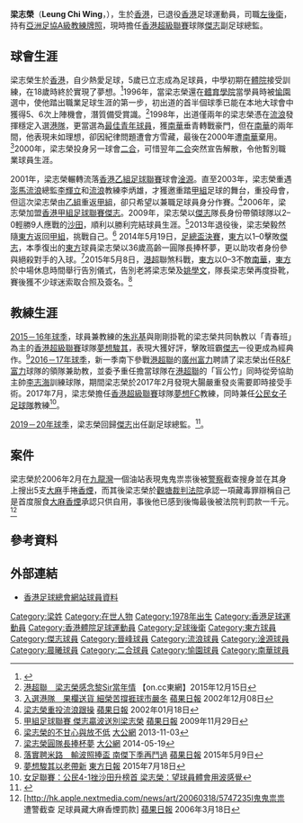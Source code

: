 {{Infobox football biography
| name        = 梁志榮 <br> Leung Chi Wing
| image       = Leung Chi Wing.JPG
| image_size  = 230
| fullname    = 梁志榮
| nickname    = 細榮
| birth_date  = {{birth date and age|1978|4|29}} 
| birth_place = {{HKG-1959}}
| height      = {{height|m=1.70}}
| position    = [[左後衛|左後衛]]
| currentclub = [[傑志|傑志]]
| clubnumber  = 
| youthyears1 = 1990–1996
| youthclubs1 = [[香港體育學院|香港體育學院]]
| years1 = 1996–1997
| clubs1 = [[愉園體育會|愉園]]
| caps1  = 
| goals1 = 
| years2 = 1997–1998
| clubs2 = [[香港流浪足球會|流浪]]
| caps2  = 
| goals2 = 
| years3 = 1998–2000
| clubs3 = [[南華足球隊|南華]]
| caps3  = 
| goals3 = 
| years4 = 2000–2001
| clubs4 = [[二合|二合]]
| caps4  = 
| goals4 = 
| years5 = 2001
| clubs5 = [[鹿特丹斯巴達(淦源)足球會|淦源]]
| caps5  = 
| goals5 = 
| years6 = 2002–2003
| clubs6 = [[香港流浪足球會|寶路華流浪]]
| caps6  = 
| goals6 = 
| years7 =  2003–2006
| clubs7 = [[晨曦體育會|晨曦]]
| caps7  = 
| goals7 = 
| years8 =  2006–2009
| clubs8 = [[傑志體育會|傑志]]
| caps8  = 60
| goals8 = 0
| years9 = 2011-2012
| clubs9 = [[大中足球會|大中]]
| caps9  = 13
| goals9 = 0
| years10 = 2013–2015
| clubs10 = [[東方足球隊|東方]]
| caps10  = 25
| goals10 = 0
| nationalyears1 = 1998–2006
| nationalteam1  = [[香港足球代表隊|香港]] 
| nationalcaps1  = 19
| nationalgoals1 = 0
| manageryears1 = 2015–2016
| managerclubs1 = [[夢想駿其足球會|夢想駿其]]
| manageryears2 = 2016–2017
| managerclubs2 = [[R&F富力|R&F富力]]（助教）
| manageryears3 = 2017–2019
| managerclubs3 = [[夢想足球隊|夢想FC]]
| manageryears4 = 2019–
| managerclubs4 = [[傑志|傑志]]（副足球總監）
| ntupdate = 2016年3月24日
| pcupdate = 2016年3月16日
}}

'''梁志榮'''（'''Leung Chi Wing'''，{{bd|1978年|4月29日|catIdx=L}}），生於[[香港|香港]]，已退役[[香港|香港]]足球運動員，司職[[左後衛|左後衛]]，持有[[亞洲足球協會|亞洲足協A級教練牌照]]，現時擔任[[香港超級聯賽|香港超級聯賽]]球隊[[傑志|傑志]]副足球總監。

==球會生涯==
梁志榮生於[[香港|香港]]，自少熱愛足球，5歲已立志成為足球員，中學初期在[[香港體育學院|體院]]接受訓練，在18歲時終於實現了夢想。<ref>{{Cite web |url=http://www.com.cuhk.edu.hk/ubeat_past/021253/soccer.htm |title=足球員淡市失勢 紛尋出路保生計 |accessdate=2016-06-08 |archive-date=2016-10-11 |archive-url=https://web.archive.org/web/20161011084548/http://www.com.cuhk.edu.hk/ubeat_past/021253/soccer.htm |dead-url=no }}</ref>1996年，當梁志榮還在[[香港體育學院|體育學院]]當學員時被[[愉園|愉園]]選中，使他踏出職業足球生涯的第一步，初出道的首半個球季已能在本地大球會中獲得5、6次上陣機會，潛質備受賞識。<ref>[http://hk.on.cc/hk/bkn/cnt/sport/20151215/bkn-20151215001736373-1215_00882_001.html?eventsection=hk_sport&eventid=4028828d4d9a0d6f014dc43e82ec5983 港超聯　梁志榮感念黎Sir當年情] {{Wayback|url=http://hk.on.cc/hk/bkn/cnt/sport/20151215/bkn-20151215001736373-1215_00882_001.html?eventsection=hk_sport&eventid=4028828d4d9a0d6f014dc43e82ec5983 |date=20160815080025 }} 【on.cc東網】2015年12月15日</ref>1998年，出道僅兩年的梁志榮憑在[[香港流浪足球會|流浪]]發揮穩定入選[[香港足球代表隊|港隊]]，更當選為[[香港足球明星選舉|最佳青年球員]]，獲[[南華足球隊|南華]]垂青轉戰豪門，但在[[南華足球隊|南華]]的兩年間，他表現未如理想，卻因紀律問題遭會方雪藏，最後在2000年遭[[南華足球隊|南華]]棄用。<ref>[http://hk.apple.nextmedia.com/sports/art/20021208/2990819 入選港隊　果欄送貨 細榮苦撐捱球市嚴冬] {{Wayback|url=http://hk.apple.nextmedia.com/sports/art/20021208/2990819 |date=20160808033359 }} [[蘋果日報|蘋果日報]] 2002年12月08日</ref>2000年，梁志榮投身另一球會[[二合|二合]]，可惜翌年[[二合|二合]]突然宣告解散，令他暫別職業球員生涯。

2001年，梁志榮輾轉流落[[香港乙組足球聯賽|香港乙組足球聯賽]]球會[[鹿特丹斯巴達(淦源)足球會|淦源]]。直至2003年，梁志榮重遇[[澎馬流浪|澎馬流浪]]總監[[李輝立|李輝立]]和[[香港流浪足球會|流浪]]教練李炳雄，才獲邀重踏[[香港甲組足球聯賽|甲組]]足球的舞台，重投母會，但這次梁志榮由[[香港乙組足球聯賽|乙組]]重返[[香港甲組足球聯賽|甲組]]，卻只希望以兼職足球員身分作賽。<ref>[http://hk.apple.nextmedia.com/sports/art/20020118/2382995 梁志榮重投流浪跟操] {{Wayback|url=http://hk.apple.nextmedia.com/sports/art/20020118/2382995 |date=20160808055801 }} [[蘋果日報|蘋果日報]] 2002年01月18日</ref>2006年，梁志榮加盟[[香港甲組足球聯賽|香港甲組足球聯賽]][[傑志|傑志]]。2009年，梁志榮以[[傑志|傑志]]隊長身份帶領球隊以2–0輕勝9人應戰的[[沙田體育會足球隊|沙田]]，順利以勝利完結球員生涯。<ref>[http://hk.apple.nextmedia.com/sports/art/20091129/13470395 甲組足球聯賽 傑志贏波送別梁志榮] {{Wayback|url=http://hk.apple.nextmedia.com/sports/art/20091129/13470395 |date=20160808021254 }} [[蘋果日報|蘋果日報]] 2009年11月29日</ref>2013年退役後，梁志榮毅然隨[[東方足球隊|東方]]返回[[香港甲組足球聯賽|甲組]]，挑戰自己。<ref>[http://news.takungpao.com.hk/paper/q/2013/1103/2010952.html 梁志榮的不甘心與放不低] {{Wayback|url=http://news.takungpao.com.hk/paper/q/2013/1103/2010952.html |date=20160803164725 }} [[大公網|大公網]] 2013-11-03</ref> 2014年5月19日，[[2013–14年香港足總盃|足總盃決賽]]，[[東方足球隊|東方]]以1–0擊敗[[傑志|傑志]]，本季復出的[[東方足球隊|東方]]球員梁志榮以36歲高齡一圓隊長捧杯夢，更以助攻者身份參與絕殺對手的入球。<ref>[http://news.takungpao.com.hk/paper/q/2014/0519/2482284.html 梁志榮圓隊長捧杯夢] {{Wayback|url=http://news.takungpao.com.hk/paper/q/2014/0519/2482284.html |date=20160803141642 }} [[大公網|大公網]] 2014-05-19</ref>2015年5月8日，[[港超|港超]]聯煞科戰，[[東方足球隊|東方]]以0–3不敵[[南華足球隊|南華]]，[[東方足球隊|東方]]於中場休息時間舉行告別儀式，告別老將梁志榮及[[姚學文|姚學文]]，隊長梁志榮再度掛靴，賽後獲不少球迷索取合照及簽名。<ref>[http://hk.apple.nextmedia.com/sports/art/20150510/19142187 落實聘米路　輸波照捧盃 南傑下季再鬥過] {{Wayback|url=http://hk.apple.nextmedia.com/sports/art/20150510/19142187 |date=20160808063914 }} [[蘋果日報|蘋果日報]] 2015年5月9日</ref>

==教練生涯==
[[2015－16年度香港超級聯賽|2015－16年球季]]，球員兼教練的[[朱兆基|朱兆基]]與剛剛掛靴的梁志榮共同執教以「青春班」為主的[[香港超級聯賽|香港超級聯賽]]球隊[[夢想駿其足球會|夢想駿其]]，表現大獲好評，擊敗班霸[[傑志|傑志]]一役更成為經典作。<ref>[http://orientaldaily.on.cc/cnt/sport/20150718/index.html 夢想駿其以老帶新] {{Wayback|url=http://orientaldaily.on.cc/cnt/sport/20150718/index.html |date=20160416235336 }} [[東方日報|東方日報]] 2015年7月18日</ref>[[2016－17年度香港超級聯賽|2016－17年球季]]，新一季南下參戰[[港超聯|港超聯]]的[[廣州富力足球俱樂部|廣州富力]]聘請了梁志榮出任[[R&F富力|R&F富力]]球隊的領隊兼助教，並委予重任擔當球隊在[[港超聯|港超聯]]的「盲公竹」同時從旁協助主帥[[李志海|李志海]]訓練球隊，期間梁志榮於2017年2月發現大腸嚴重發炎需要即時接受手術。2017年7月，梁志榮擔任[[香港超級聯賽|香港超級聯賽]]球隊[[夢想足球隊|夢想FC]]教練，同時兼任[[公民女子足球隊|公民女子足球隊]]教練<ref>[https://www.hk01.com/即時體育/149418 女足聯賽：公民4-1挫沙田升榜首 梁志榮：望球員體會用波感覺]</ref>。

[[2019－20年度香港超級聯賽|2019－20年球季]]，梁志榮回歸[[傑志|傑志]]出任副足球總監。<ref>{{Cite web |url=https://www.kitchee.com/index.php?page=news&filter=detail&news_type=ClubNews&id=762&fb_title=%E5%82%91%E5%BF%97%E5%9B%A0%E8%B6%B3%E7%90%83%E7%B8%BD%E7%9B%A3%E6%87%89%E9%82%80%E5%87%BA%E4%BB%BB%E6%9A%AB%E5%A7%94%E6%B8%AF%E9%9A%8A%E5%8A%A9%E7%90%86%E4%B8%BB%E6%95%99%E7%B7%B4%E8%AA%BF%E6%95%B4%E5%85%B6%E9%9D%92%E8%A8%93%E5%9C%98%E9%9A%8A&fb_image=http%3A%2F%2Fwebsvr.kitchee.com%2Fnews_photo%2Fmedium%2Fwebsite%201.jpg |title=傑志因足球總監應邀出任暫委港隊助理主教練調整其青訓團隊 |accessdate=2020-09-11 |archive-date=2020-07-05 |archive-url=https://web.archive.org/web/20200705074936/https://kitchee.com/index.php?page=news |dead-url=no }}</ref>。

==案件==
梁志榮於2006年2月在[[九龍灣|九龍灣]]一個油站表現鬼鬼祟祟後被[[警察|警察]]截查搜身並在其身上搜出5支[[大麻|大麻]]手捲[[香煙|香煙]]，而其後梁志榮於[[觀塘裁判法院|觀塘裁判法院]]承認一項藏毒罪辯稱自己是首度服食[[大麻|大麻]][[香煙|香煙]]承認只供自用，事後他已感到後悔最後被法院判罰款一千元。<ref>
[http://hk.apple.nextmedia.com/news/art/20060318/5747235l鬼鬼祟祟　遭警截查 足球員藏大麻香煙罰款] [[蘋果日報|蘋果日報]] 2006年3月18日</ref>

==參考資料==
{{Reflist}}

==外部連結==
* [http://www.hkfa.com/ch/club/115/detail?player=124 香港足球總會網站球員資料] {{Wayback|url=http://www.hkfa.com/ch/club/115/detail?player=124 |date=20170305003049 }}
{{傑志球員名單}}

{{DEFAULTSORT: Leung Chi Wing}} 
[[Category:梁姓|Category:梁姓]]
[[Category:在世人物|Category:在世人物]]
[[Category:1978年出生|Category:1978年出生]]
[[Category:香港足球運動員|Category:香港足球運動員]]
[[Category:香港體院足球運動員|Category:香港體院足球運動員]]
[[Category:足球後衛|Category:足球後衛]]
[[Category:東方球員|Category:東方球員]]
[[Category:傑志球員|Category:傑志球員]]
[[Category:晉峰球員|Category:晉峰球員]]
[[Category:流浪球員|Category:流浪球員]]
[[Category:淦源球員|Category:淦源球員]]
[[Category:晨曦球員|Category:晨曦球員]]
[[Category:二合球員|Category:二合球員]]
[[Category:愉園球員|Category:愉園球員]]
[[Category:南華球員|Category:南華球員]]